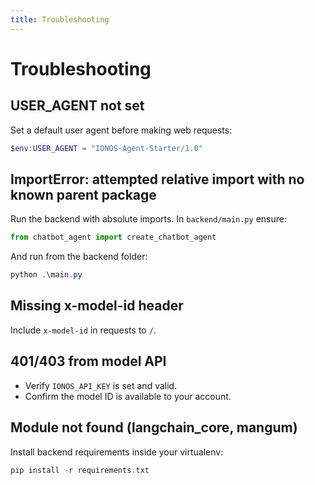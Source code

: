 ```yaml
---
title: Troubleshooting
---
```


# Troubleshooting

## USER_AGENT not set
Set a default user agent before making web requests:

```powershell
$env:USER_AGENT = "IONOS-Agent-Starter/1.0"
```

## ImportError: attempted relative import with no known parent package
Run the backend with absolute imports. In `backend/main.py` ensure:

```python
from chatbot_agent import create_chatbot_agent
```

And run from the backend folder:

```powershell
python .\main.py
```

## Missing x-model-id header
Include `x-model-id` in requests to `/`.

## 401/403 from model API
- Verify `IONOS_API_KEY` is set and valid.
- Confirm the model ID is available to your account.

## Module not found (langchain_core, mangum)
Install backend requirements inside your virtualenv:

```powershell
pip install -r requirements.txt
```
